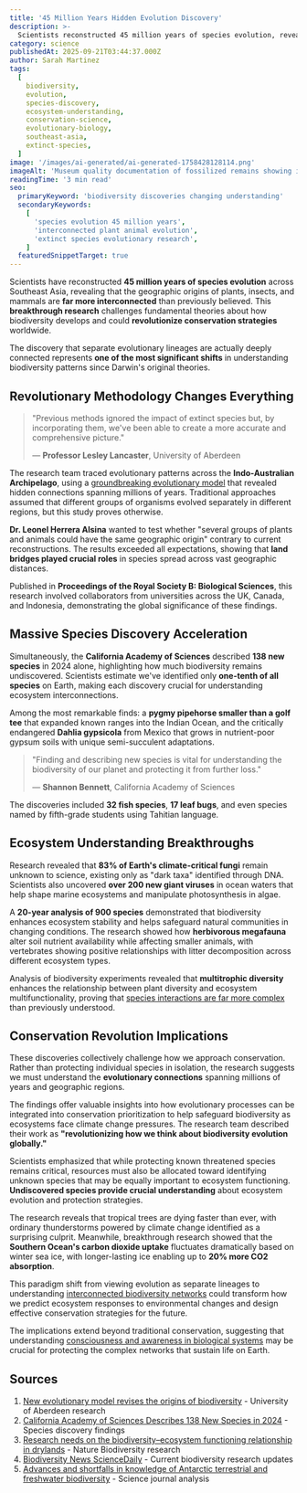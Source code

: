 ```yaml
---
title: '45 Million Years Hidden Evolution Discovery'
description: >-
  Scientists reconstructed 45 million years of species evolution, revealing plant, insect, and mammal origins are interconnected.
category: science
publishedAt: 2025-09-21T03:44:37.000Z
author: Sarah Martinez
tags:
  [
    biodiversity,
    evolution,
    species-discovery,
    ecosystem-understanding,
    conservation-science,
    evolutionary-biology,
    southeast-asia,
    extinct-species,
  ]
image: '/images/ai-generated/ai-generated-1758428128114.png'
imageAlt: 'Museum quality documentation of fossilized remains showing interconnected plant, insect, and mammal evolution across 45 million years, photographed with scientific archival precision in a natural history research setting'
readingTime: '3 min read'
seo:
  primaryKeyword: 'biodiversity discoveries changing understanding'
  secondaryKeywords:
    [
      'species evolution 45 million years',
      'interconnected plant animal evolution',
      'extinct species evolutionary research',
    ]
  featuredSnippetTarget: true
---
```


Scientists have reconstructed **45 million years of species evolution** across Southeast Asia, revealing that the geographic origins of plants, insects, and mammals are **far more interconnected** than previously believed. This **breakthrough research** challenges fundamental theories about how biodiversity develops and could **revolutionize conservation strategies** worldwide.

The discovery that separate evolutionary lineages are actually deeply connected represents **one of the most significant shifts** in understanding biodiversity patterns since Darwin's original theories.

## Revolutionary Methodology Changes Everything

> "Previous methods ignored the impact of extinct species but, by incorporating them, we've been able to create a more accurate and comprehensive picture."
>
> — **Professor Lesley Lancaster**, University of Aberdeen

The research team traced evolutionary patterns across the **Indo-Australian Archipelago**, using a [groundbreaking evolutionary model](/science/scientists-create-materials-rewrite-reality-4d-metamaterials) that revealed hidden connections spanning millions of years. Traditional approaches assumed that different groups of organisms evolved separately in different regions, but this study proves otherwise.

**Dr. Leonel Herrera Alsina** wanted to test whether "several groups of plants and animals could have the same geographic origin" contrary to current reconstructions. The results exceeded all expectations, showing that **land bridges played crucial roles** in species spread across vast geographic distances.

Published in **Proceedings of the Royal Society B: Biological Sciences**, this research involved collaborators from universities across the UK, Canada, and Indonesia, demonstrating the global significance of these findings.

## Massive Species Discovery Acceleration

Simultaneously, the **California Academy of Sciences** described **138 new species** in 2024 alone, highlighting how much biodiversity remains undiscovered. Scientists estimate we've identified only **one-tenth of all species** on Earth, making each discovery crucial for understanding ecosystem interconnections.

Among the most remarkable finds: a **pygmy pipehorse smaller than a golf tee** that expanded known ranges into the Indian Ocean, and the critically endangered **Dahlia gypsicola** from Mexico that grows in nutrient-poor gypsum soils with unique semi-succulent adaptations.

> "Finding and describing new species is vital for understanding the biodiversity of our planet and protecting it from further loss."
>
> — **Shannon Bennett**, California Academy of Sciences

The discoveries included **32 fish species**, **17 leaf bugs**, and even species named by fifth-grade students using Tahitian language.

## Ecosystem Understanding Breakthroughs

Research revealed that **83% of Earth's climate-critical fungi** remain unknown to science, existing only as "dark taxa" identified through DNA. Scientists also uncovered **over 200 new giant viruses** in ocean waters that help shape marine ecosystems and manipulate photosynthesis in algae.

A **20-year analysis of 900 species** demonstrated that biodiversity enhances ecosystem stability and helps safeguard natural communities in changing conditions. The research showed how **herbivorous megafauna** alter soil nutrient availability while affecting smaller animals, with vertebrates showing positive relationships with litter decomposition across different ecosystem types.

Analysis of biodiversity experiments revealed that **multitrophic diversity** enhances the relationship between plant diversity and ecosystem multifunctionality, proving that [species interactions are far more complex](/science/water-hidden-intelligence-memory-consciousness-research) than previously understood.

## Conservation Revolution Implications

These discoveries collectively challenge how we approach conservation. Rather than protecting individual species in isolation, the research suggests we must understand the **evolutionary connections** spanning millions of years and geographic regions.

The findings offer valuable insights into how evolutionary processes can be integrated into conservation prioritization to help safeguard biodiversity as ecosystems face climate change pressures. The research team described their work as **"revolutionizing how we think about biodiversity evolution globally."**

Scientists emphasized that while protecting known threatened species remains critical, resources must also be allocated toward identifying unknown species that may be equally important to ecosystem functioning. **Undiscovered species provide crucial understanding** about ecosystem evolution and protection strategies.

The research reveals that tropical trees are dying faster than ever, with ordinary thunderstorms powered by climate change identified as a surprising culprit. Meanwhile, breakthrough research showed that the **Southern Ocean's carbon dioxide uptake** fluctuates dramatically based on winter sea ice, with longer-lasting ice enabling up to **20% more CO2 absorption**.

This paradigm shift from viewing evolution as separate lineages to understanding [interconnected biodiversity networks](/psychology/scientists-cracked-consciousness-mystery-brain-research) could transform how we predict ecosystem responses to environmental changes and design effective conservation strategies for the future.

The implications extend beyond traditional conservation, suggesting that understanding [consciousness and awareness in biological systems](/health/ai-detects-hidden-consciousness-coma-patients) may be crucial for protecting the complex networks that sustain life on Earth.

## Sources

1. [New evolutionary model revises the origins of biodiversity](https://phys.org/news/2024-09-evolutionary-biodiversity.html) - University of Aberdeen research
2. [California Academy of Sciences Describes 138 New Species in 2024](https://www.calacademy.org/press/releases/california-academy-of-sciences-describes-138-new-species-in-2024) - Species discovery findings
3. [Research needs on the biodiversity–ecosystem functioning relationship in drylands](https://www.nature.com/articles/s44185-024-00046-6) - Nature Biodiversity research
4. [Biodiversity News ScienceDaily](https://www.sciencedaily.com/news/earth_climate/biodiversity/) - Current biodiversity research updates
5. [Advances and shortfalls in knowledge of Antarctic terrestrial and freshwater biodiversity](https://www.science.org/doi/10.1126/science.adk2118) - Science journal analysis
